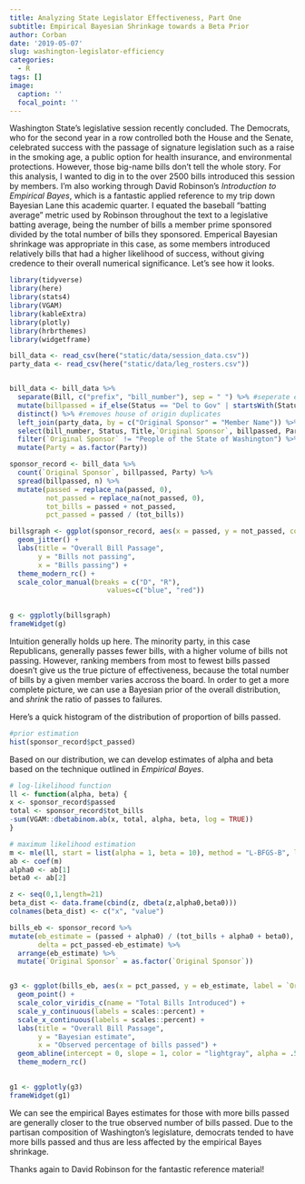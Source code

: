 ```yaml
---
title: Analyzing State Legislator Effectiveness, Part One
subtitle: Empirical Bayesian Shrinkage towards a Beta Prior
author: Corban
date: '2019-05-07'
slug: washington-legislator-efficiency
categories:
  - R
tags: []
image:
  caption: ''
  focal_point: ''
---
```


Washington State's legislative session recently concluded. The Democrats, who for the second year in a row controlled both the House and the Senate, celebrated success with the passage of signature legislation such as a raise in the smoking age, a public option for health insurance, and environmental protections. However, those big-name bills don't tell the whole story. For this analysis, I wanted to dig in to the over 2500 bills introduced this session by members. I'm also working through David Robinson's *Introduction to Empirical Bayes*, which is a fantastic applied reference to my trip down Bayesian Lane this academic quarter. I equated the baseball "batting average" metric used by Robinson throughout the text to a legislative batting average, being the number of bills a member prime sponsored divided by the total number of bills they sponsored. Emperical Bayesian shrinkage was appropriate in this case, as some members introduced relatively bills that had a higher likelihood of success, without giving credence to their overall numerical significance. Let's see how it looks.  

```r
library(tidyverse)
library(here)
library(stats4)
library(VGAM)
library(kableExtra)
library(plotly)
library(hrbrthemes)
library(widgetframe)

bill_data <- read_csv(here("static/data/session_data.csv"))
party_data <- read_csv(here("static/data/leg_rosters.csv"))


bill_data <- bill_data %>%
  separate(Bill, c("prefix", "bill_number"), sep = " ") %>% #seperate e.g. HB 1065 into components
  mutate(billpassed = if_else(Status == "Del to Gov" | startsWith(Status, "C"),"passed", "not_passed")) %>% #filter for bills that passed 
  distinct() %>% #removes house of origin duplicates
  left_join(party_data, by = c("Original Sponsor" = "Member Name")) %>% #join by party affiliation
  select(bill_number, Status, Title,`Original Sponsor`, billpassed, Party) %>% 
  filter(`Original Sponsor` != "People of the State of Washington") %>%  #not including initiatives, sorry Tim Eyman
  mutate(Party = as.factor(Party))

sponsor_record <- bill_data %>% 
  count(`Original Sponsor`, billpassed, Party) %>% 
  spread(billpassed, n) %>% 
  mutate(passed = replace_na(passed, 0),
         not_passed = replace_na(not_passed, 0),
         tot_bills = passed + not_passed,
         pct_passed = passed / (tot_bills))

billsgraph <- ggplot(sponsor_record, aes(x = passed, y = not_passed, color = Party, label = `Original Sponsor`))+
  geom_jitter() +
  labs(title = "Overall Bill Passage",
       y = "Bills not passing",
       x = "Bills passing") +
  theme_modern_rc() +
  scale_color_manual(breaks = c("D", "R"),
                        values=c("blue", "red"))
  

g <- ggplotly(billsgraph)
frameWidget(g)
```

Intuition generally holds up here. The minority party, in this case Republicans, generally passes fewer bills, with a higher volume of bills not passing. However, ranking members from most to fewest bills passed doesn't give us the true picture of effectiveness, because the total number of bills by a given member varies accross the board. In order to get a more complete picture, we can use a Bayesian prior of the overall distribution, and *shrink* the ratio of passes to failures. 

Here's a quick histogram of the distribution of proportion of bills passed.

```r
#prior estimation
hist(sponsor_record$pct_passed)
```

Based on our distribution, we can develop estimates of alpha and beta based on the technique outlined in *Empirical Bayes*. 

```r
# log-likelihood function
ll <- function(alpha, beta) {
x <- sponsor_record$passed
total <- sponsor_record$tot_bills
-sum(VGAM::dbetabinom.ab(x, total, alpha, beta, log = TRUE))
}

# maximum likelihood estimation
m <- mle(ll, start = list(alpha = 1, beta = 10), method = "L-BFGS-B", lower = c(0.0001, .1))
ab <- coef(m) 
alpha0 <- ab[1]
beta0 <- ab[2]

z <- seq(0,1,length=21)
beta_dist <- data.frame(cbind(z, dbeta(z,alpha0,beta0)))
colnames(beta_dist) <- c("x", "value")

bills_eb <- sponsor_record %>%
mutate(eb_estimate = (passed + alpha0) / (tot_bills + alpha0 + beta0),
       delta = pct_passed-eb_estimate) %>% 
  arrange(eb_estimate) %>% 
  mutate(`Original Sponsor` = as.factor(`Original Sponsor`))


g3 <- ggplot(bills_eb, aes(x = pct_passed, y = eb_estimate, label = `Original Sponsor`, label2 = passed, label3 = not_passed, color = tot_bills, shape = Party)) +
  geom_point() +
  scale_color_viridis_c(name = "Total Bills Introduced") +
  scale_y_continuous(labels = scales::percent) +
  scale_x_continuous(labels = scales::percent) +
  labs(title = "Overall Bill Passage",
       y = "Bayesian estimate",
       x = "Observed percentage of bills passed") +
  geom_abline(intercept = 0, slope = 1, color = "lightgray", alpha = .5) +
  theme_modern_rc()
  

g1 <- ggplotly(g3)
frameWidget(g1)
```

We can see the empirical Bayes estimates for those with more bills passed are generally closer to the true observed number of bills passed. Due to the partisan composition of Washington's legislature, democrats tended to have more bills passed and thus are less affected by the empirical Bayes shrinkage. 

Thanks again to David Robinson for the fantastic reference material!


